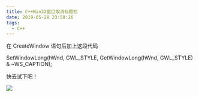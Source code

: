 ```yaml
---
title: C++Win32窗口取消标题栏
date: 2019-05-28 23:59:26
tags:
  - C++
---
```


在 CreateWindow 语句后加上这段代码

SetWindowLong(hWnd, GWL_STYLE, GetWindowLong(hWnd, GWL_STYLE) & ~WS_CAPTION);

快去试下吧！

![](https://img-blog.csdnimg.cn/20190528235804735.jpg?x-oss-process=image/watermark,type_ZmFuZ3poZW5naGVpdGk,shadow_10,text_aHR0cHM6Ly9ibG9nLmNzZG4ubmV0L3FxXzI4Mzk4MzAx,size_16,color_FFFFFF,t_70)
